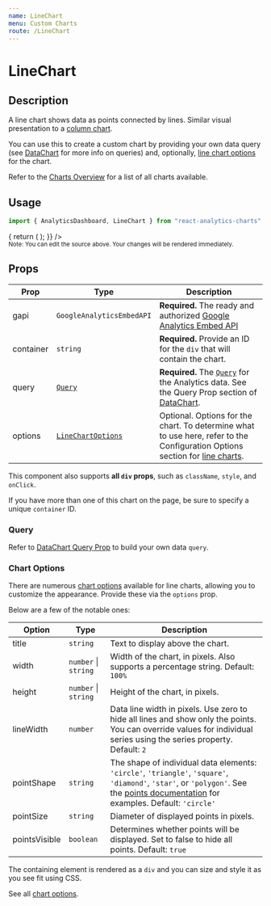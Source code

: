 ```yaml
---
name: LineChart
menu: Custom Charts
route: /LineChart
---
```



<h1>LineChart</h1>

## Description

A line chart shows data as points connected by lines. Similar visual presentation to a [column chart](/ColumnChart).

You can use this to create a custom chart by providing your own data query (see [DataChart](/DataChart) for more info on queries) and,
optionally, [line chart options](https://developers.google.com/chart/interactive/docs/gallery/linechart#configuration-options) for the chart.

Refer to the [Charts Overview](/charts) for a list of all charts available.

## Usage

```jsx
import { AnalyticsDashboard, LineChart } from "react-analytics-charts";
```

<Playground>
  <AnalyticsDashboard
    authOptions={{ clientId }}
    renderCharts={(gapi, viewId) => {
      return (
        <LineChart
          gapi={gapi}
          query={{
            ids: viewId,
            "start-date": "14daysAgo",
            "end-date": "today",
            metrics: "ga:sessions",
            dimensions: "ga:date",
          }}
          container="sessions-by-date-chart"
          options={{
            title: `Sessions (14 Days)`,
          }}
        />
      );
    }}
  />
</Playground>
<br />
<small>
  Note: You can edit the source above. Your changes will be rendered
  immediately.
</small>

## Props

| Prop      | Type                                                                                                               | Description                                                                                                                                                                                                                 |
| --------- | ------------------------------------------------------------------------------------------------------------------ | --------------------------------------------------------------------------------------------------------------------------------------------------------------------------------------------------------------------------- |
| gapi      | `GoogleAnalyticsEmbedAPI`                                                                                          | **Required.** The ready and authorized [Google Analytics Embed API](https://justinmahar.github.io/react-use-analytics-api/)                                                                                                 |
| container | `string`                                                                                                           | **Required.** Provide an ID for the `div` that will contain the chart.                                                                                                                                                      |
| query     | [`Query`](/DataChart#query-prop)                                                                                   | **Required.** The [`Query`](/DataChart#query-prop) for the Analytics data. See the Query Prop section of [DataChart](/DataChart).                                                                                           |
| options   | [`LineChartOptions`](https://developers.google.com/chart/interactive/docs/gallery/linechart#configuration-options) | Optional. Options for the chart. To determine what to use here, refer to the Configuration Options section for [line charts](https://developers.google.com/chart/interactive/docs/gallery/linechart#configuration-options). |

This component also supports **all `div` props**, such as `className`, `style`, and `onClick`.

If you have more than one of this chart on the page, be sure to specify a unique `container` ID.

### Query

Refer to [DataChart Query Prop](/DataChart#query-prop) to build your own data `query`.

### Chart Options

There are numerous [chart options](https://developers.google.com/chart/interactive/docs/gallery/linechart#configuration-options) available for
line charts, allowing you to customize the appearance. Provide these via the `options` prop.

Below are a few of the notable ones:

| Option        | Type                     | Description                                                                                                                                                                                                                                       |
| ------------- | ------------------------ | ------------------------------------------------------------------------------------------------------------------------------------------------------------------------------------------------------------------------------------------------- |
| title         | `string`                 | Text to display above the chart.                                                                                                                                                                                                                  |
| width         | `number` &#124; `string` | Width of the chart, in pixels. Also supports a percentage string. Default: `100%`                                                                                                                                                                 |
| height        | `number` &#124; `string` | Height of the chart, in pixels.                                                                                                                                                                                                                   |
| lineWidth     | `number`                 | Data line width in pixels. Use zero to hide all lines and show only the points. You can override values for individual series using the series property. Default: `2`                                                                             |
| pointShape    | `string`                 | The shape of individual data elements: `'circle'`, `'triangle'`, `'square'`, `'diamond'`, `'star'`, or `'polygon'`. See the [points documentation](https://developers.google.com/chart/interactive/docs/points) for examples. Default: `'circle'` |
| pointSize     | `string`                 | Diameter of displayed points in pixels.                                                                                                                                                                                                           |
| pointsVisible | `boolean`                | Determines whether points will be displayed. Set to false to hide all points. Default: `true`                                                                                                                                                     |

The containing element is rendered as a `div` and you can size and style it as you see fit using CSS.

See all [chart options](https://developers.google.com/chart/interactive/docs/gallery/linechart#configuration-options).
